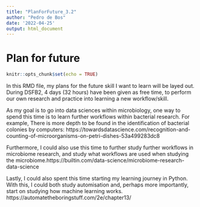 ```yaml
---
title: "PlanForFuture_3.2"
author: "Pedro de Bos"
date: '2022-04-25'
output: html_document
---
```


# Plan for future

```r
knitr::opts_chunk$set(echo = TRUE)
```

In this RMD file, my plans for the future skill I want to learn will be layed out. During DSFB2, 4 days (32 hours) have been given as free time, to perform our own research and practice into learning a new workflow/skill.

As my goal is to go into data sciences within microbiology, one way to spend this time is to learn further workflows within bacterial research. For example, There is more depth to be found in the identification of bacterial colonies by computers: https://towardsdatascience.com/recognition-and-counting-of-microorganisms-on-petri-dishes-53a499283dc8

Furthermore, I could also use this time to further study further workflows in microbiome research, and study what workflows are used when studying the microbiome.https://builtin.com/data-science/microbiome-research-data-science

Lastly, I could also spent this time starting my learning journey in Python. With this, I could both study automisation and, perhaps more importantly, start on studying how machine learning works. https://automatetheboringstuff.com/2e/chapter13/
